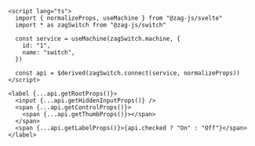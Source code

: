 ```svelte
<script lang="ts">
  import { normalizeProps, useMachine } from "@zag-js/svelte"
  import * as zagSwitch from "@zag-js/switch"

  const service = useMachine(zagSwitch.machine, {
    id: "1",
    name: "switch",
  })

  const api = $derived(zagSwitch.connect(service, normalizeProps))
</script>

<label {...api.getRootProps()}>
  <input {...api.getHiddenInputProps()} />
  <span {...api.getControlProps()}>
    <span {...api.getThumbProps()}></span>
  </span>
  <span {...api.getLabelProps()}>{api.checked ? "On" : "Off"}</span>
</label>
```
